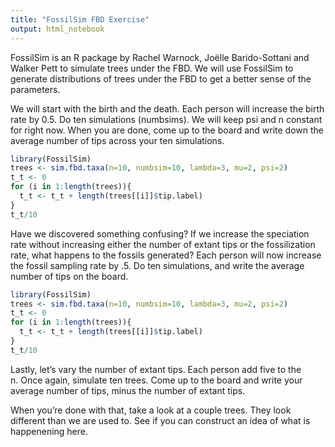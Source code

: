 ```yaml
---
title: "FossilSim FBD Exercise"
output: html_notebook
---
```


FossilSim is an R package by Rachel Warnock, Joëlle Barido-Sottani and Walker Pett to simulate trees under the FBD. We will use FossilSim to generate distributions of trees under the FBD to get a better sense of the parameters.

We will start with the birth and the death. Each person will increase the birth rate by 0.5. Do ten simulations (numbsims). We will keep psi and n constant for right now. When you are done, come up to the board and write down the average number of tips across your ten simulations.

```r
library(FossilSim)
trees <- sim.fbd.taxa(n=10, numbsim=10, lambda=3, mu=2, psi=2)
t_t <- 0
for (i in 1:length(trees)){ 
  t_t <- t_t + length(trees[[i]]$tip.label)
}
t_t/10
```

Have we discovered something confusing? If we increase the speciation rate without increasing either the number of extant tips or the fossilization rate, what happens to the fossils generated? Each person will now increase the fossil sampling rate by .5. Do ten simulations, and write the average number of tips on the board. 

```r
library(FossilSim)
trees <- sim.fbd.taxa(n=10, numbsim=10, lambda=3, mu=2, psi=2)
t_t <- 0
for (i in 1:length(trees)){ 
  t_t <- t_t + length(trees[[i]]$tip.label)
}
t_t/10
```

Lastly, let's vary the number of extant tips. Each person add five to the n. Once again, simulate ten trees. Come up to the board and write your average number of tips, minus the number of extant tips. 

When you're done with that, take a look at a couple trees. They look different than we are used to. See if you can construct an idea of what is happenening here.



